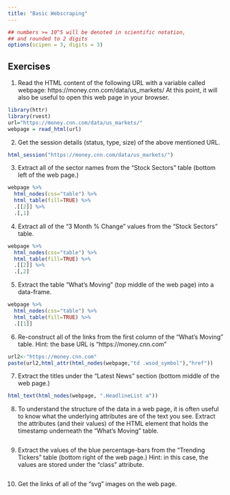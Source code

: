 ```yaml
---
title: "Basic Webscraping"
---
```


<style type="text/css">
.table {

    width: 80%;
    margin-left:10%; 
    margin-right:10%;
}
</style>
```r
## numbers >= 10^5 will be denoted in scientific notation,
## and rounded to 2 digits
options(scipen = 3, digits = 3)
```



## Exercises

1. Read the HTML content of the following URL with a variable called webpage: https://money.cnn.com/data/us_markets/ At this point, it will also be useful to open this web page in your browser.

```r
library(httr)
library(rvest)
url="https://money.cnn.com/data/us_markets/"
webpage = read_html(url)

```

2. Get the session details (status, type, size) of the above mentioned URL.
```r
html_session("https://money.cnn.com/data/us_markets/")
```
3. Extract all of the sector names from the “Stock Sectors” table (bottom left of the web page.)
```r
webpage %>%
  html_nodes(css="table") %>%
  html_table(fill=TRUE) %>%
  .[[2]] %>%
  .[,1]
```
4. Extract all of the “3 Month % Change” values from the “Stock Sectors” table.
```r
webpage %>%
  html_nodes(css="table") %>%
  html_table(fill=TRUE) %>%
  .[[2]] %>%
  .[,2]
```
5. Extract the table “What’s Moving” (top middle of the web page) into a data-frame.
```r
webpage %>%
  html_nodes(css="table") %>%
  html_table(fill=TRUE) %>%
  .[[1]] 
```
6. Re-construct all of the links from the first column of the “What’s Moving” table.
Hint: the base URL is “https://money.cnn.com”
```r
url2<-"https://money.cnn.com"
paste(url2,html_attr(html_nodes(webpage,"td .wsod_symbol"),"href"))
```
7. Extract the titles under the “Latest News” section (bottom middle of the web page.)
```r
html_text(html_nodes(webpage, ".HeadlineList a"))
```
8. To understand the structure of the data in a web page, it is often useful to know what the underlying attributes are of the text you see.
Extract the attributes (and their values) of the HTML element that holds the timestamp underneath the “What’s Moving” table.
```r

```
9. Extract the values of the blue percentage-bars from the “Trending Tickers” table (bottom right of the web page.)
Hint: in this case, the values are stored under the “class” attribute.
```r

```
10. Get the links of all of the “svg” images on the web page.
